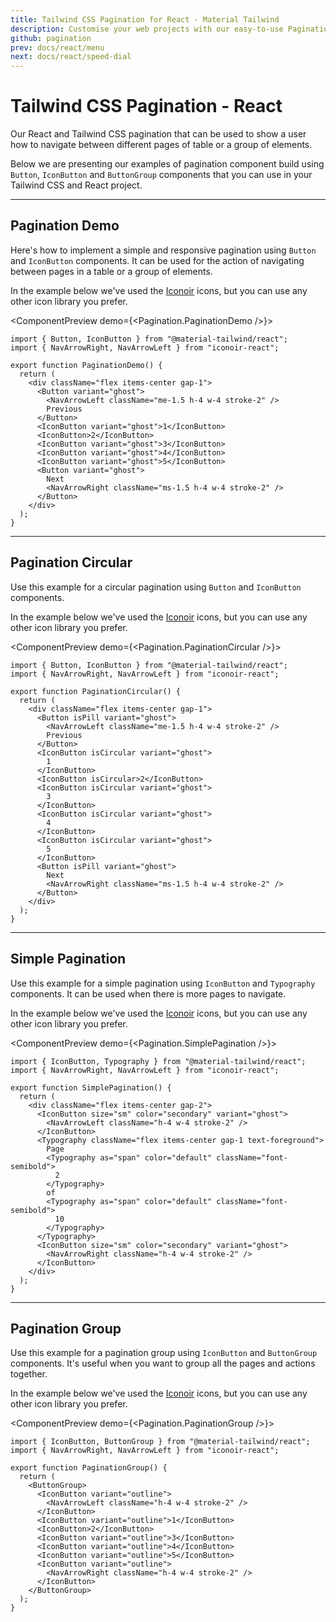 ```yaml
---
title: Tailwind CSS Pagination for React - Material Tailwind
description: Customise your web projects with our easy-to-use Pagination component for Tailwind CSS and React using Material Design guidelines.
github: pagination
prev: docs/react/menu
next: docs/react/speed-dial
---
```


# Tailwind CSS Pagination - React

Our React and Tailwind CSS pagination that can be used to show a user how to navigate between different pages of table or a group of elements.

Below we are presenting our examples of pagination component build using `Button`, `IconButton` and `ButtonGroup` components that you can use in your Tailwind CSS and React project.

---

## Pagination Demo

Here's how to implement a simple and responsive pagination using `Button` and `IconButton` components. It can be used for the action of navigating between pages in a table or a group of elements.

In the example below we've used the [Iconoir](https://iconoir.com/) icons, but you can use any other icon library you prefer.

<ComponentPreview demo={<Pagination.PaginationDemo />}>
```tsx
import { Button, IconButton } from "@material-tailwind/react";
import { NavArrowRight, NavArrowLeft } from "iconoir-react";

export function PaginationDemo() {
  return (
    <div className="flex items-center gap-1">
      <Button variant="ghost">
        <NavArrowLeft className="me-1.5 h-4 w-4 stroke-2" />
        Previous
      </Button>
      <IconButton variant="ghost">1</IconButton>
      <IconButton>2</IconButton>
      <IconButton variant="ghost">3</IconButton>
      <IconButton variant="ghost">4</IconButton>
      <IconButton variant="ghost">5</IconButton>
      <Button variant="ghost">
        Next
        <NavArrowRight className="ms-1.5 h-4 w-4 stroke-2" />
      </Button>
    </div>
  );
}
```
</ComponentPreview>

---

## Pagination Circular

Use this example for a circular pagination using `Button` and `IconButton` components.

In the example below we've used the [Iconoir](https://iconoir.com/) icons, but you can use any other icon library you prefer.

<ComponentPreview demo={<Pagination.PaginationCircular />}>
```tsx
import { Button, IconButton } from "@material-tailwind/react";
import { NavArrowRight, NavArrowLeft } from "iconoir-react";

export function PaginationCircular() {
  return (
    <div className="flex items-center gap-1">
      <Button isPill variant="ghost">
        <NavArrowLeft className="me-1.5 h-4 w-4 stroke-2" />
        Previous
      </Button>
      <IconButton isCircular variant="ghost">
        1
      </IconButton>
      <IconButton isCircular>2</IconButton>
      <IconButton isCircular variant="ghost">
        3
      </IconButton>
      <IconButton isCircular variant="ghost">
        4
      </IconButton>
      <IconButton isCircular variant="ghost">
        5
      </IconButton>
      <Button isPill variant="ghost">
        Next
        <NavArrowRight className="ms-1.5 h-4 w-4 stroke-2" />
      </Button>
    </div>
  );
}
```
</ComponentPreview>

---

## Simple Pagination

Use this example for a simple pagination using `IconButton` and `Typography` components. It can be used when there is more pages to navigate.

In the example below we've used the [Iconoir](https://iconoir.com/) icons, but you can use any other icon library you prefer.

<ComponentPreview demo={<Pagination.SimplePagination />}>
```tsx
import { IconButton, Typography } from "@material-tailwind/react";
import { NavArrowRight, NavArrowLeft } from "iconoir-react";

export function SimplePagination() {
  return (
    <div className="flex items-center gap-2">
      <IconButton size="sm" color="secondary" variant="ghost">
        <NavArrowLeft className="h-4 w-4 stroke-2" />
      </IconButton>
      <Typography className="flex items-center gap-1 text-foreground">
        Page
        <Typography as="span" color="default" className="font-semibold">
          2
        </Typography>
        of
        <Typography as="span" color="default" className="font-semibold">
          10
        </Typography>
      </Typography>
      <IconButton size="sm" color="secondary" variant="ghost">
        <NavArrowRight className="h-4 w-4 stroke-2" />
      </IconButton>
    </div>
  );
}
```
</ComponentPreview>

---

## Pagination Group

Use this example for a pagination group using `IconButton` and `ButtonGroup` components. It's useful when you want to group all the pages and actions together.

In the example below we've used the [Iconoir](https://iconoir.com/) icons, but you can use any other icon library you prefer.

<ComponentPreview demo={<Pagination.PaginationGroup />}>
```tsx
import { IconButton, ButtonGroup } from "@material-tailwind/react";
import { NavArrowRight, NavArrowLeft } from "iconoir-react";

export function PaginationGroup() {
  return (
    <ButtonGroup>
      <IconButton variant="outline">
        <NavArrowLeft className="h-4 w-4 stroke-2" />
      </IconButton>
      <IconButton variant="outline">1</IconButton>
      <IconButton>2</IconButton>
      <IconButton variant="outline">3</IconButton>
      <IconButton variant="outline">4</IconButton>
      <IconButton variant="outline">5</IconButton>
      <IconButton variant="outline">
        <NavArrowRight className="h-4 w-4 stroke-2" />
      </IconButton>
    </ButtonGroup>
  );
}
```
</ComponentPreview>
